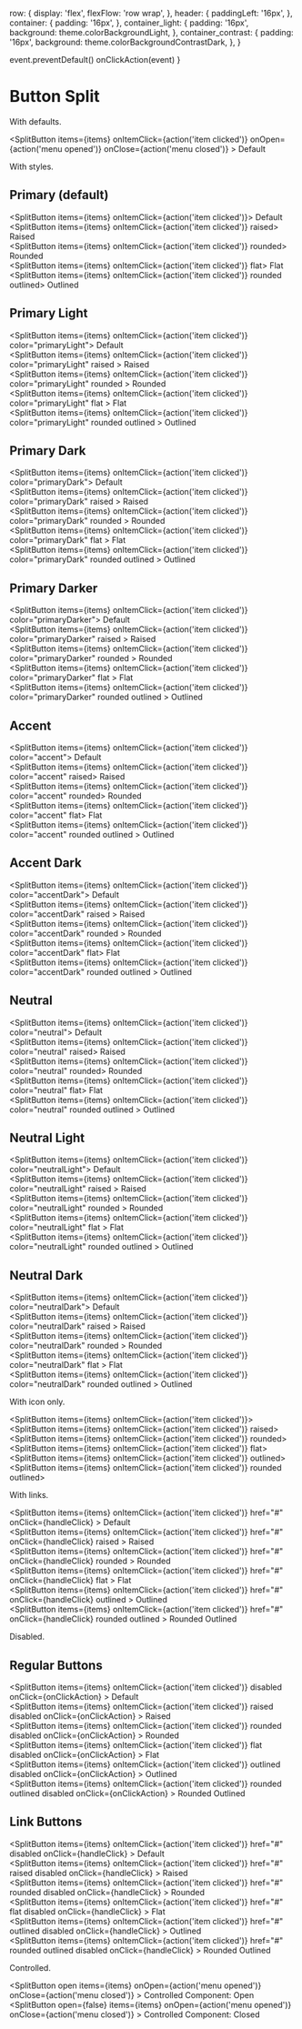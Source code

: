 



  row: {
    display: 'flex',
    flexFlow: 'row wrap',
  },
  header: {
    paddingLeft: '16px',
  },
  container: {
    padding: '16px',
  },
  container_light: {
    padding: '16px',
    background: theme.colorBackgroundLight,
  },
  container_contrast: {
    padding: '16px',
    background: theme.colorBackgroundContrastDark,
  },
}


  event.preventDefault()
  onClickAction(event)
}

<Meta title="Form Controls/Button Split" component={SplitButton} />

# Button Split

With defaults.
<Preview>
  <Story name="with defaults">
    <div style={styles.row}>
      <div style={styles.container}>
        <SplitButton
          items={items}
          onItemClick={action('item clicked')}
          onOpen={action('menu opened')}
          onClose={action('menu closed')}
        >
          Default
        </SplitButton>
      </div>
    </div>
  </Story>
</Preview>

With styles.
<Preview>
  <Story name="with styles">
    <div>
      <h2 style={styles.header}>Primary (default)</h2>
      <div style={styles.row}>
        <div style={styles.container}>
          <SplitButton items={items} onItemClick={action('item clicked')}>
            <ProfileIcon /> Default
          </SplitButton>
        </div>
        <div style={styles.container}>
          <SplitButton items={items} onItemClick={action('item clicked')} raised>
            <ProfileIcon /> Raised
          </SplitButton>
        </div>
        <div style={styles.container}>
          <SplitButton items={items} onItemClick={action('item clicked')} rounded>
            <ProfileIcon /> Rounded
          </SplitButton>
        </div>
        <div style={styles.container_light}>
          <SplitButton items={items} onItemClick={action('item clicked')} flat>
            <ProfileIcon /> Flat
          </SplitButton>
        </div>
        <div style={styles.container_light}>
          <SplitButton items={items} onItemClick={action('item clicked')} rounded outlined>
            <ProfileIcon /> Outlined
          </SplitButton>
        </div>
      </div>
      <h2 style={styles.header}>Primary Light</h2>
      <div style={styles.row}>
        <div style={styles.container}>
          <SplitButton items={items} onItemClick={action('item clicked')} color="primaryLight">
            <ProfileIcon /> Default
          </SplitButton>
        </div>
        <div style={styles.container}>
          <SplitButton
            items={items}
            onItemClick={action('item clicked')}
            color="primaryLight"
            raised
          >
            <ProfileIcon /> Raised
          </SplitButton>
        </div>
        <div style={styles.container}>
          <SplitButton
            items={items}
            onItemClick={action('item clicked')}
            color="primaryLight"
            rounded
          >
            <ProfileIcon /> Rounded
          </SplitButton>
        </div>
        <div style={styles.container_contrast}>
          <SplitButton
            items={items}
            onItemClick={action('item clicked')}
            color="primaryLight"
            flat
          >
            <ProfileIcon /> Flat
          </SplitButton>
        </div>
        <div style={styles.container_contrast}>
          <SplitButton
            items={items}
            onItemClick={action('item clicked')}
            color="primaryLight"
            rounded
            outlined
          >
            <ProfileIcon /> Outlined
          </SplitButton>
        </div>
      </div>
      <h2 style={styles.header}>Primary Dark</h2>
      <div style={styles.row}>
        <div style={styles.container}>
          <SplitButton items={items} onItemClick={action('item clicked')} color="primaryDark">
            <ProfileIcon /> Default
          </SplitButton>
        </div>
        <div style={styles.container}>
          <SplitButton
            items={items}
            onItemClick={action('item clicked')}
            color="primaryDark"
            raised
          >
            <ProfileIcon /> Raised
          </SplitButton>
        </div>
        <div style={styles.container}>
          <SplitButton
            items={items}
            onItemClick={action('item clicked')}
            color="primaryDark"
            rounded
          >
            <ProfileIcon /> Rounded
          </SplitButton>
        </div>
        <div style={styles.container}>
          <SplitButton
            items={items}
            onItemClick={action('item clicked')}
            color="primaryDark"
            flat
          >
            <ProfileIcon /> Flat
          </SplitButton>
        </div>
        <div style={styles.container}>
          <SplitButton
            items={items}
            onItemClick={action('item clicked')}
            color="primaryDark"
            rounded
            outlined
          >
            <ProfileIcon /> Outlined
          </SplitButton>
        </div>
      </div>
      <h2 style={styles.header}>Primary Darker</h2>
      <div style={styles.row}>
        <div style={styles.container}>
          <SplitButton items={items} onItemClick={action('item clicked')} color="primaryDarker">
            <ProfileIcon /> Default
          </SplitButton>
        </div>
        <div style={styles.container}>
          <SplitButton
            items={items}
            onItemClick={action('item clicked')}
            color="primaryDarker"
            raised
          >
            <ProfileIcon /> Raised
          </SplitButton>
        </div>
        <div style={styles.container}>
          <SplitButton
            items={items}
            onItemClick={action('item clicked')}
            color="primaryDarker"
            rounded
          >
            <ProfileIcon /> Rounded
          </SplitButton>
        </div>
        <div style={styles.container}>
          <SplitButton
            items={items}
            onItemClick={action('item clicked')}
            color="primaryDarker"
            flat
          >
            <ProfileIcon /> Flat
          </SplitButton>
        </div>
        <div style={styles.container}>
          <SplitButton
            items={items}
            onItemClick={action('item clicked')}
            color="primaryDarker"
            rounded
            outlined
          >
            <ProfileIcon /> Outlined
          </SplitButton>
        </div>
      </div>
      <h2 style={styles.header}>Accent</h2>
      <div style={styles.row}>
        <div style={styles.container}>
          <SplitButton items={items} onItemClick={action('item clicked')} color="accent">
            <ProfileIcon /> Default
          </SplitButton>
        </div>
        <div style={styles.container}>
          <SplitButton items={items} onItemClick={action('item clicked')} color="accent" raised>
            <ProfileIcon /> Raised
          </SplitButton>
        </div>
        <div style={styles.container}>
          <SplitButton items={items} onItemClick={action('item clicked')} color="accent" rounded>
            <ProfileIcon /> Rounded
          </SplitButton>
        </div>
        <div style={styles.container_light}>
          <SplitButton items={items} onItemClick={action('item clicked')} color="accent" flat>
            <ProfileIcon /> Flat
          </SplitButton>
        </div>
        <div style={styles.container_light}>
          <SplitButton
            items={items}
            onItemClick={action('item clicked')}
            color="accent"
            rounded
            outlined
          >
            <ProfileIcon /> Outlined
          </SplitButton>
        </div>
      </div>
      <h2 style={styles.header}>Accent Dark</h2>
      <div style={styles.row}>
        <div style={styles.container}>
          <SplitButton items={items} onItemClick={action('item clicked')} color="accentDark">
            <ProfileIcon /> Default
          </SplitButton>
        </div>
        <div style={styles.container}>
          <SplitButton
            items={items}
            onItemClick={action('item clicked')}
            color="accentDark"
            raised
          >
            <ProfileIcon /> Raised
          </SplitButton>
        </div>
        <div style={styles.container}>
          <SplitButton
            items={items}
            onItemClick={action('item clicked')}
            color="accentDark"
            rounded
          >
            <ProfileIcon /> Rounded
          </SplitButton>
        </div>
        <div style={styles.container}>
          <SplitButton items={items} onItemClick={action('item clicked')} color="accentDark" flat>
            <ProfileIcon /> Flat
          </SplitButton>
        </div>
        <div style={styles.container}>
          <SplitButton
            items={items}
            onItemClick={action('item clicked')}
            color="accentDark"
            rounded
            outlined
          >
            <ProfileIcon /> Outlined
          </SplitButton>
        </div>
      </div>
      <h2 style={styles.header}>Neutral</h2>
      <div style={styles.row}>
        <div style={styles.container}>
          <SplitButton items={items} onItemClick={action('item clicked')} color="neutral">
            <ProfileIcon /> Default
          </SplitButton>
        </div>
        <div style={styles.container}>
          <SplitButton items={items} onItemClick={action('item clicked')} color="neutral" raised>
            <ProfileIcon /> Raised
          </SplitButton>
        </div>
        <div style={styles.container}>
          <SplitButton items={items} onItemClick={action('item clicked')} color="neutral" rounded>
            <ProfileIcon /> Rounded
          </SplitButton>
        </div>
        <div style={styles.container_light}>
          <SplitButton items={items} onItemClick={action('item clicked')} color="neutral" flat>
            <ProfileIcon /> Flat
          </SplitButton>
        </div>
        <div style={styles.container_light}>
          <SplitButton
            items={items}
            onItemClick={action('item clicked')}
            color="neutral"
            rounded
            outlined
          >
            <ProfileIcon /> Outlined
          </SplitButton>
        </div>
      </div>
      <h2 style={styles.header}>Neutral Light</h2>
      <div style={styles.row}>
        <div style={styles.container}>
          <SplitButton items={items} onItemClick={action('item clicked')} color="neutralLight">
            <ProfileIcon /> Default
          </SplitButton>
        </div>
        <div style={styles.container}>
          <SplitButton
            items={items}
            onItemClick={action('item clicked')}
            color="neutralLight"
            raised
          >
            <ProfileIcon /> Raised
          </SplitButton>
        </div>
        <div style={styles.container}>
          <SplitButton
            items={items}
            onItemClick={action('item clicked')}
            color="neutralLight"
            rounded
          >
            <ProfileIcon /> Rounded
          </SplitButton>
        </div>
        <div style={styles.container_contrast}>
          <SplitButton
            items={items}
            onItemClick={action('item clicked')}
            color="neutralLight"
            flat
          >
            <ProfileIcon /> Flat
          </SplitButton>
        </div>
        <div style={styles.container_contrast}>
          <SplitButton
            items={items}
            onItemClick={action('item clicked')}
            color="neutralLight"
            rounded
            outlined
          >
            <ProfileIcon /> Outlined
          </SplitButton>
        </div>
      </div>
      <h2 style={styles.header}>Neutral Dark</h2>
      <div style={styles.row}>
        <div style={styles.container}>
          <SplitButton items={items} onItemClick={action('item clicked')} color="neutralDark">
            <ProfileIcon /> Default
          </SplitButton>
        </div>
        <div style={styles.container}>
          <SplitButton
            items={items}
            onItemClick={action('item clicked')}
            color="neutralDark"
            raised
          >
            <ProfileIcon /> Raised
          </SplitButton>
        </div>
        <div style={styles.container}>
          <SplitButton
            items={items}
            onItemClick={action('item clicked')}
            color="neutralDark"
            rounded
          >
            <ProfileIcon /> Rounded
          </SplitButton>
        </div>
        <div style={styles.container}>
          <SplitButton
            items={items}
            onItemClick={action('item clicked')}
            color="neutralDark"
            flat
          >
            <ProfileIcon /> Flat
          </SplitButton>
        </div>
        <div style={styles.container}>
          <SplitButton
            items={items}
            onItemClick={action('item clicked')}
            color="neutralDark"
            rounded
            outlined
          >
            <ProfileIcon /> Outlined
          </SplitButton>
        </div>
      </div>
    </div>
  </Story>
</Preview>

With icon only.
<Preview>
  <Story name="with icon only">
    <div style={styles.row}>
      <div style={styles.container}>
        <SplitButton items={items} onItemClick={action('item clicked')}>
          <ProfileIcon />
        </SplitButton>
      </div>
      <div style={styles.container}>
        <SplitButton items={items} onItemClick={action('item clicked')} raised>
          <ProfileIcon />
        </SplitButton>
      </div>
      <div style={styles.container}>
        <SplitButton items={items} onItemClick={action('item clicked')} rounded>
          <ProfileIcon />
        </SplitButton>
      </div>
      <div style={styles.container}>
        <SplitButton items={items} onItemClick={action('item clicked')} flat>
          <ProfileIcon />
        </SplitButton>
      </div>
      <div style={styles.container}>
        <SplitButton items={items} onItemClick={action('item clicked')} outlined>
          <ProfileIcon />
        </SplitButton>
      </div>
      <div style={styles.container}>
        <SplitButton items={items} onItemClick={action('item clicked')} rounded outlined>
          <ProfileIcon />
        </SplitButton>
      </div>
    </div>
  </Story>
</Preview>

With links.
<Preview>
  <Story name="with links">
    <div style={styles.row}>
      <div style={styles.container}>
        <SplitButton
          items={items}
          onItemClick={action('item clicked')}
          href="#"
          onClick={handleClick}
        >
          <ProfileIcon /> Default
        </SplitButton>
      </div>
      <div style={styles.container}>
        <SplitButton
          items={items}
          onItemClick={action('item clicked')}
          href="#"
          onClick={handleClick}
          raised
        >
          <ProfileIcon /> Raised
        </SplitButton>
      </div>
      <div style={styles.container}>
        <SplitButton
          items={items}
          onItemClick={action('item clicked')}
          href="#"
          onClick={handleClick}
          rounded
        >
          <ProfileIcon /> Rounded
        </SplitButton>
      </div>
      <div style={styles.container}>
        <SplitButton
          items={items}
          onItemClick={action('item clicked')}
          href="#"
          onClick={handleClick}
          flat
        >
          <ProfileIcon /> Flat
        </SplitButton>
      </div>
      <div style={styles.container}>
        <SplitButton
          items={items}
          onItemClick={action('item clicked')}
          href="#"
          onClick={handleClick}
          outlined
        >
          <ProfileIcon /> Outlined
        </SplitButton>
      </div>
      <div style={styles.container}>
        <SplitButton
          items={items}
          onItemClick={action('item clicked')}
          href="#"
          onClick={handleClick}
          rounded
          outlined
        >
          <ProfileIcon /> Rounded Outlined
        </SplitButton>
      </div>
    </div>
  </Story>
</Preview>

Disabled.
<Preview>
  <Story name="disabled">
    <div>
      <h2 style={styles.header}>Regular Buttons</h2>
      <div style={styles.row}>
        <div style={styles.container}>
          <SplitButton
            items={items}
            onItemClick={action('item clicked')}
            disabled
            onClick={onClickAction}
          >
            <ProfileIcon /> Default
          </SplitButton>
        </div>
        <div style={styles.container}>
          <SplitButton
            items={items}
            onItemClick={action('item clicked')}
            raised
            disabled
            onClick={onClickAction}
          >
            <ProfileIcon /> Raised
          </SplitButton>
        </div>
        <div style={styles.container}>
          <SplitButton
            items={items}
            onItemClick={action('item clicked')}
            rounded
            disabled
            onClick={onClickAction}
          >
            <ProfileIcon /> Rounded
          </SplitButton>
        </div>
        <div style={styles.container}>
          <SplitButton
            items={items}
            onItemClick={action('item clicked')}
            flat
            disabled
            onClick={onClickAction}
          >
            <ProfileIcon /> Flat
          </SplitButton>
        </div>
        <div style={styles.container}>
          <SplitButton
            items={items}
            onItemClick={action('item clicked')}
            outlined
            disabled
            onClick={onClickAction}
          >
            <ProfileIcon /> Outlined
          </SplitButton>
        </div>
        <div style={styles.container}>
          <SplitButton
            items={items}
            onItemClick={action('item clicked')}
            rounded
            outlined
            disabled
            onClick={onClickAction}
          >
            <ProfileIcon /> Rounded Outlined
          </SplitButton>
        </div>
      </div>
      <h2 style={styles.header}>Link Buttons</h2>
      <div style={styles.row}>
        <div style={styles.container}>
          <SplitButton
            items={items}
            onItemClick={action('item clicked')}
            href="#"
            disabled
            onClick={handleClick}
          >
            <ProfileIcon /> Default
          </SplitButton>
        </div>
        <div style={styles.container}>
          <SplitButton
            items={items}
            onItemClick={action('item clicked')}
            href="#"
            raised
            disabled
            onClick={handleClick}
          >
            <ProfileIcon /> Raised
          </SplitButton>
        </div>
        <div style={styles.container}>
          <SplitButton
            items={items}
            onItemClick={action('item clicked')}
            href="#"
            rounded
            disabled
            onClick={handleClick}
          >
            <ProfileIcon /> Rounded
          </SplitButton>
        </div>
        <div style={styles.container}>
          <SplitButton
            items={items}
            onItemClick={action('item clicked')}
            href="#"
            flat
            disabled
            onClick={handleClick}
          >
            <ProfileIcon /> Flat
          </SplitButton>
        </div>
        <div style={styles.container}>
          <SplitButton
            items={items}
            onItemClick={action('item clicked')}
            href="#"
            outlined
            disabled
            onClick={handleClick}
          >
            <ProfileIcon /> Outlined
          </SplitButton>
        </div>
        <div style={styles.container}>
          <SplitButton
            items={items}
            onItemClick={action('item clicked')}
            href="#"
            rounded
            outlined
            disabled
            onClick={handleClick}
          >
            <ProfileIcon /> Rounded Outlined
          </SplitButton>
        </div>
      </div>
    </div>
  </Story>
</Preview>

Controlled.
<Preview>
  <Story name="controlled">
    <div style={styles.row}>
      <div style={styles.container}>
        <SplitButton
          open
          items={items}
          onOpen={action('menu opened')}
          onClose={action('menu closed')}
        >
          Controlled Component: Open
        </SplitButton>
      </div>
      <div style={styles.container}>
        <SplitButton
          open={false}
          items={items}
          onOpen={action('menu opened')}
          onClose={action('menu closed')}
        >
          Controlled Component: Closed
        </SplitButton>
      </div>
    </div>
  </Story>
</Preview>



